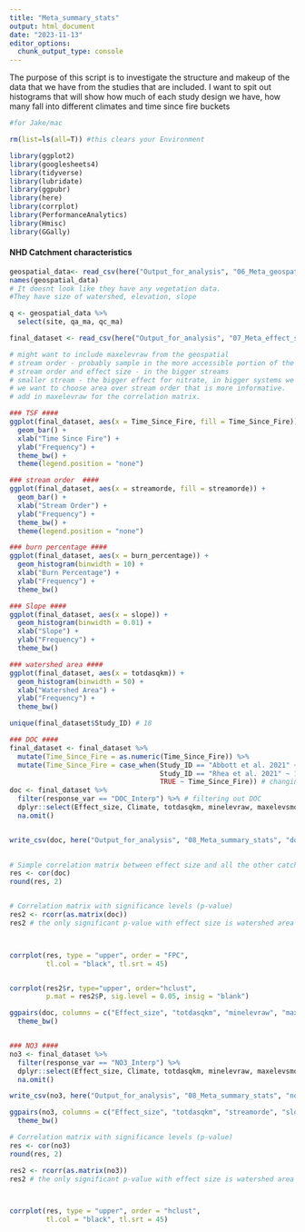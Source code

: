```yaml
---
title: "Meta_summary_stats"
output: html_document
date: "2023-11-13"
editor_options: 
  chunk_output_type: console
---
```


The purpose of this script is to investigate the structure and makeup of the data that we have from the studies that are included. I want to spit out histograms that will show how much of each study design we have, how many fall into different climates and time since fire buckets


```r
#for Jake/mac

rm(list=ls(all=T)) #this clears your Environment

library(ggplot2)
library(googlesheets4)
library(tidyverse)
library(lubridate)
library(ggpubr)
library(here)
library(corrplot)
library(PerformanceAnalytics)
library(Hmisc)
library(GGally)
```

#### NHD Catchment characteristics ####
```r
geospatial_data<- read_csv(here("Output_for_analysis", "06_Meta_geospatial_extraction_with_comids", "Geospatial_data_2024-01-18.csv"))
names(geospatial_data)
# It doesnt look like they have any vegetation data. 
#They have size of watershed, elevation, slope 

q <- geospatial_data %>% 
  select(site, qa_ma, qc_ma)
```


```r
final_dataset <- read_csv(here("Output_for_analysis", "07_Meta_effect_size_models", "effect_size_geospatial_fire_lat_long.csv"))

# might want to include maxelevraw from the geospatial 
# stream order - probably sample in the more accessible portion of the catchment 
# stream order and effect size - in the bigger streams
# smaller stream - the bigger effect for nitrate, in bigger systems we are seeing a dilution of the impact. Stream order and watershed area are redundant because they can be used for a proxy for each other. 
# we want to choose area over stream order that is more informative. 
# add in maxelevraw for the correlation matrix.

```

```r
### TSF ####
ggplot(final_dataset, aes(x = Time_Since_Fire, fill = Time_Since_Fire)) +
  geom_bar() +
  xlab("Time Since Fire") +
  ylab("Frequency") +
  theme_bw() +
  theme(legend.position = "none")

### stream order  ####
ggplot(final_dataset, aes(x = streamorde, fill = streamorde)) +
  geom_bar() +
  xlab("Stream Order") +
  ylab("Frequency") +
  theme_bw() +
  theme(legend.position = "none")

### burn percentage ####
ggplot(final_dataset, aes(x = burn_percentage)) + 
  geom_histogram(binwidth = 10) +
  xlab("Burn Percentage") +
  ylab("Frequency") +
  theme_bw()

### Slope ####
ggplot(final_dataset, aes(x = slope)) + 
  geom_histogram(binwidth = 0.01) +
  xlab("Slope") +
  ylab("Frequency") +
  theme_bw()

### watershed area ####
ggplot(final_dataset, aes(x = totdasqkm)) + 
  geom_histogram(binwidth = 50) +
  xlab("Watershed Area") +
  ylab("Frequency") +
  theme_bw()
```

```r
unique(final_dataset$Study_ID) # 18
```
```r
### DOC #### 
final_dataset <- final_dataset %>% 
  mutate(Time_Since_Fire = as.numeric(Time_Since_Fire)) %>% 
  mutate(Time_Since_Fire = case_when(Study_ID == "Abbott et al. 2021" ~ 10,
                                     Study_ID == "Rhea et al. 2021" ~ 15,
                                     TRUE ~ Time_Since_Fire)) # changing the time since fire to a numeric structure and changing the abbott and rhea time since fire to the exact time since fire 
doc <- final_dataset %>% 
  filter(response_var == "DOC_Interp") %>% # filtering out DOC 
  dplyr::select(Effect_size, Climate, totdasqkm, minelevraw, maxelevsmo, minelevsmo, elevfixed, slope, burn_percentage, Time_Since_Fire) %>% # Only want to do the catchment characteristics
  na.omit()


write_csv(doc, here("Output_for_analysis", "08_Meta_summary_stats", "doc_meta_random_forest.csv"))

  
# Simple correlation matrix between effect size and all the other catchment characteristics
res <- cor(doc)
round(res, 2) 


# Correlation matrix with significance levels (p-value)
res2 <- rcorr(as.matrix(doc))
res2 # the only significant p-value with effect size is watershed area



corrplot(res, type = "upper", order = "FPC", 
         tl.col = "black", tl.srt = 45)


corrplot(res2$r, type="upper", order="hclust", 
         p.mat = res2$P, sig.level = 0.05, insig = "blank")

ggpairs(doc, columns = c("Effect_size", "totdasqkm", "minelevraw", "maxelevsmo","minelevsmo", "elevfixed", "slope", "burn_percentage", "Time_Since_Fire")) +
  theme_bw()


### NO3 #### 
no3 <- final_dataset %>% 
  filter(response_var == "NO3_Interp") %>% 
  dplyr::select(Effect_size, Climate, totdasqkm, minelevraw, maxelevsmo, minelevsmo, elevfixed, slope, burn_percentage, Time_Since_Fire) %>% 
  na.omit()

write_csv(no3, here("Output_for_analysis", "08_Meta_summary_stats", "no3_meta_random_forest.csv"))

ggpairs(no3, columns = c("Effect_size", "totdasqkm", "streamorde", "slope", "burn_percentage", "Time_Since_Fire")) +
  theme_bw()

# Correlation matrix with significance levels (p-value)
res <- cor(no3)
round(res, 2) 

res2 <- rcorr(as.matrix(no3))
res2 # the only significant p-value with effect size is watershed area



corrplot(res, type = "upper", order = "hclust", 
         tl.col = "black", tl.srt = 45)



```















